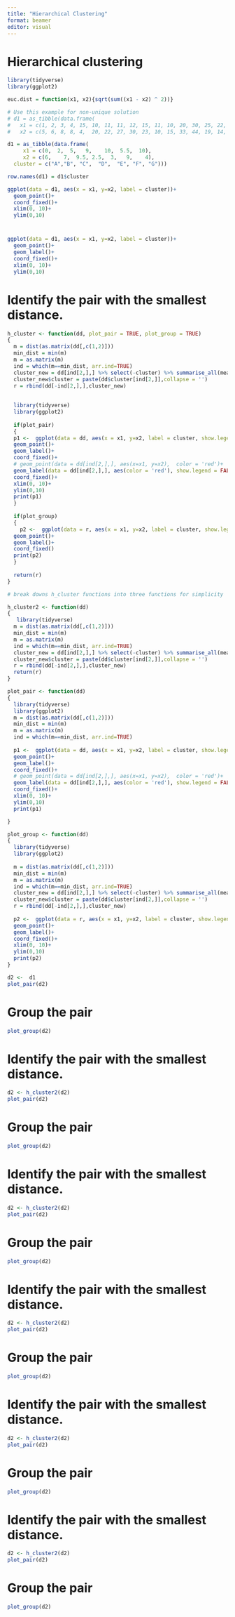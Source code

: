 ```yaml
---
title: "Hierarchical Clustering"
format: beamer
editor: visual
---
```


# Hierarchical clustering

```r
library(tidyverse)
library(ggplot2)

euc.dist = function(x1, x2){sqrt(sum((x1 - x2) ^ 2))}

# Use this example for non-unique solution
# d1 = as_tibble(data.frame(
#   x1 = c(1, 2, 3, 4, 15, 10, 11, 11, 12, 15, 11, 10, 20, 30, 25, 22, 29, 20, 31, 44, 17, 18, 19, 20), 
#   x2 = c(5, 6, 8, 8, 4,  20, 22, 27, 30, 23, 10, 15, 33, 44, 19, 14, 19, 22, 19, 20, 44, 11, 22, 37)))

d1 = as_tibble(data.frame(
     x1 = c(0,  2,  5,   9,    10,  5.5,  10), 
     x2 = c(6,    7,  9.5, 2.5,  3,   9,    4),
  cluster = c("A","B", "C",  "D",  "E", "F", "G")))

row.names(d1) = d1$cluster

ggplot(data = d1, aes(x = x1, y=x2, label = cluster))+
  geom_point()+
  coord_fixed()+
  xlim(0, 10)+
  ylim(0,10)
```

# 

```r
ggplot(data = d1, aes(x = x1, y=x2, label = cluster))+
  geom_point()+
  geom_label()+
  coord_fixed()+
  xlim(0, 10)+
  ylim(0,10)
```

# Identify the pair with the smallest distance.

```r
h_cluster <- function(dd, plot_pair = TRUE, plot_group = TRUE)
{
  m = dist(as.matrix(dd[,c(1,2)]))
  min_dist = min(m)
  m = as.matrix(m)
  ind = which(m==min_dist, arr.ind=TRUE)
  cluster_new = dd[ind[2,],] %>% select(-cluster) %>% summarise_all(mean)
  cluster_new$cluster = paste(dd$cluster[ind[2,]],collapse = '')
  r = rbind(dd[-ind[2,],],cluster_new)
  
  
  library(tidyverse)
  library(ggplot2)
  
  if(plot_pair)
  {
  p1 <-  ggplot(data = dd, aes(x = x1, y=x2, label = cluster, show.legend = FALSE))+
  geom_point()+
  geom_label()+
  coord_fixed()+
  # geom_point(data = dd[ind[2,],], aes(x=x1, y=x2),  color = 'red')+ 
  geom_label(data = dd[ind[2,],], aes(color = 'red'), show.legend = FALSE)+
  coord_fixed()+
  xlim(0, 10)+
  ylim(0,10)
  print(p1) 
  }
  
  if(plot_group)
  {
    p2 <-  ggplot(data = r, aes(x = x1, y=x2, label = cluster, show.legend = FALSE))+
  geom_point()+
  geom_label()+
  coord_fixed()
  print(p2) 
  }
  
  return(r)
}

# break downs h_cluster functions into three functions for simplicity

h_cluster2 <- function(dd)
{
   library(tidyverse)
  m = dist(as.matrix(dd[,c(1,2)]))
  min_dist = min(m)
  m = as.matrix(m)
  ind = which(m==min_dist, arr.ind=TRUE)
  cluster_new = dd[ind[2,],] %>% select(-cluster) %>% summarise_all(mean)
  cluster_new$cluster = paste(dd$cluster[ind[2,]],collapse = '')
  r = rbind(dd[-ind[2,],],cluster_new)
  return(r)
}

plot_pair <- function(dd)
{
  library(tidyverse)
  library(ggplot2)
  m = dist(as.matrix(dd[,c(1,2)]))
  min_dist = min(m)
  m = as.matrix(m)
  ind = which(m==min_dist, arr.ind=TRUE)
  
  p1 <-  ggplot(data = dd, aes(x = x1, y=x2, label = cluster, show.legend = FALSE))+
  geom_point()+
  geom_label()+
  coord_fixed()+
  # geom_point(data = dd[ind[2,],], aes(x=x1, y=x2),  color = 'red')+ 
  geom_label(data = dd[ind[2,],], aes(color = 'red'), show.legend = FALSE)+
  coord_fixed()+
  xlim(0, 10)+
  ylim(0,10)
  print(p1) 

}

plot_group <- function(dd)
{
  library(tidyverse)
  library(ggplot2)
  
  m = dist(as.matrix(dd[,c(1,2)]))
  min_dist = min(m)
  m = as.matrix(m)
  ind = which(m==min_dist, arr.ind=TRUE)
  cluster_new = dd[ind[2,],] %>% select(-cluster) %>% summarise_all(mean)
  cluster_new$cluster = paste(dd$cluster[ind[2,]],collapse = '')
  r = rbind(dd[-ind[2,],],cluster_new)
  
  p2 <-  ggplot(data = r, aes(x = x1, y=x2, label = cluster, show.legend = FALSE))+
  geom_point()+
  geom_label()+
  coord_fixed()+
  xlim(0, 10)+
  ylim(0,10)
  print(p2) 
}

```

```r
d2 <-  d1
plot_pair(d2)
```

# Group the pair

```r
plot_group(d2)
```

# Identify the pair with the smallest distance.

```r
d2 <- h_cluster2(d2)
plot_pair(d2)
```

# Group the pair

```r
plot_group(d2)
```

# Identify the pair with the smallest distance.

```r
d2 <- h_cluster2(d2)
plot_pair(d2)
```

# Group the pair

```r
plot_group(d2)
```

# Identify the pair with the smallest distance.

```r
d2 <- h_cluster2(d2)
plot_pair(d2)
```

# Group the pair

```r
plot_group(d2)
```

# Identify the pair with the smallest distance.

```r
d2 <- h_cluster2(d2)
plot_pair(d2)
```

# Group the pair

```r
plot_group(d2)
```

# Identify the pair with the smallest distance.

```r
d2 <- h_cluster2(d2)
plot_pair(d2)
```

# Group the pair

```r
plot_group(d2)
```

